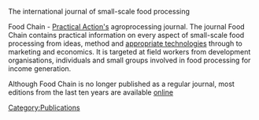 The international journal of small-scale food processing

Food Chain - [[Practical Action | Practical Action's]] agroprocessing journal. The journal Food Chain contains practical information on every aspect of small-scale food processing from ideas, method and [[appropriate technologies]] through to marketing and economics. It is targeted at field workers from development organisations, individuals and small groups involved in food processing for income generation.

Although Food Chain is no longer published as a regular journal, most editions from the last ten years are available [http://practicalaction.org/?id=food_chain online]


[[Category:Publications]]